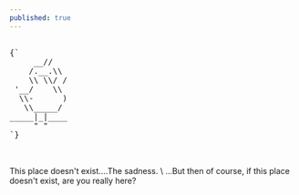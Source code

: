 ```yaml
---
published: true
---
```

<pre>

{`
     __//
    /.__.\\
    \\ \\/ /
 '__/    \\
  \\-      )
   \\_____/
_____|_|____
     " "
`}

</pre>
<br/>
This place doesn't exist....The sadness.
\
...But then of course, if this place doesn't exist, are you really here?
